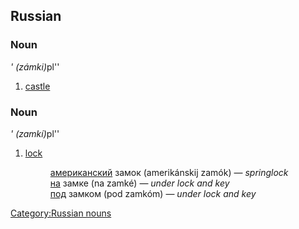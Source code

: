 ==Russian==
===Noun===
'''{{Unicode|за́мок''' (zámok) ''m'', за́мки}} (zámki) ''pl''

# [[castle]]

===Noun===
'''{{Unicode|замо́к''' (zamók) ''m'', замки́}} (zamkí) ''pl''

# [[lock]]
#:[[американский]] замок (amerikánskij zamók) — ''springlock''
#:[[на]] замке (na zamké) — ''under lock and key''
#:[[под]] замком (pod zamkóm) — ''under lock and key''

[[Category:Russian nouns]]